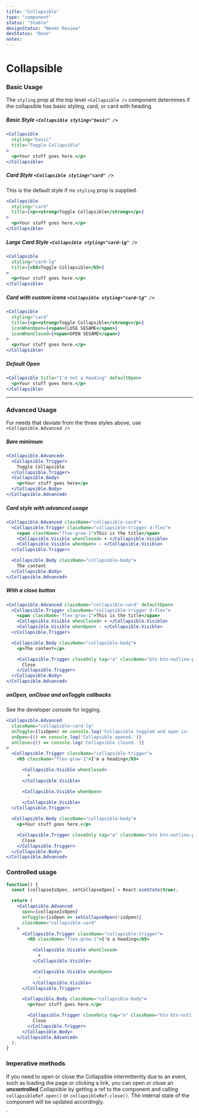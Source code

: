 ```yaml
---
title: "Collapsible"
type: "component"
status: "Stable"
designStatus: "Needs Review"
devStatus: "Done"
notes:
---
```






# Collapsible



### Basic Usage

The `styling` prop at the top level `<Collapsible />` component determines if the collapsible has basic styling, card, or card with heading.

##### Basic Style `<Collapsible styling="basic" />`

```jsx live
<Collapsible
  styling="basic"
  title="Toggle Collapsible"
>
  <p>Your stuff goes here.</p>
</Collapsible>
```

##### Card Style `<Collapsible styling="card" />`

This is the default style if no `styling` prop is supplied.

```jsx live
<Collapsible
  styling="card"
  title={<p><strong>Toggle Collapsible</strong></p>}
>
  <p>Your stuff goes here.</p>
</Collapsible>
```

##### Large Card Style `<Collapsible styling="card-lg" />`

```jsx live
<Collapsible
  styling="card-lg"
  title={<h5>Toggle Collapsible</h5>}
>
  <p>Your stuff goes here.</p>
</Collapsible>
```

##### Card with custom icons `<Collapsible styling="card-lg" />`

```jsx live
<Collapsible
  styling="card"
  title={<p><strong>Toggle Collapsible</strong></p>}
  iconWhenOpen={<span>CLOSE SESAME</span>}
  iconWhenClosed={<span>OPEN SESAME</span>}
>
  <p>Your stuff goes here.</p>
</Collapsible>
```

##### Default Open

```jsx live
<Collapsible title="I'm not a heading" defaultOpen>
  <p>Your stuff goes here.</p>
</Collapsible>
```

<hr/>

### Advanced Usage

For needs that deviate from the three styles above, use `<Collapsible.Advanced />`

##### Bare minimum

```jsx live
<Collapsible.Advanced>
  <Collapsible.Trigger>
    Toggle Collapsible
  </Collapsible.Trigger>
  <Collapsible.Body>
    <p>Your stuff goes here</p>
  </Collapsible.Body>
</Collapsible.Advanced>
```

##### Card style with advanced usage

```jsx live
<Collapsible.Advanced className="collapsible-card">
  <Collapsible.Trigger className="collapsible-trigger d-flex">
    <span className="flex-grow-1">This is the title</span>
    <Collapsible.Visible whenClosed> + </Collapsible.Visible>
    <Collapsible.Visible whenOpen> - </Collapsible.Visible>
  </Collapsible.Trigger>

  <Collapsible.Body className="collapsible-body">
    The content
  </Collapsible.Body>
</Collapsible.Advanced>
```

##### With a close button

```jsx live
<Collapsible.Advanced className="collapsible-card" defaultOpen>
  <Collapsible.Trigger className="collapsible-trigger d-flex">
    <span className="flex-grow-1">This is the title</span>
    <Collapsible.Visible whenClosed> + </Collapsible.Visible>
    <Collapsible.Visible whenOpen> - </Collapsible.Visible>
  </Collapsible.Trigger>

  <Collapsible.Body className="collapsible-body">
    <p>The content</p>

    <Collapsible.Trigger closeOnly tag="a" className="btn btn-outline-primary">
      Close
    </Collapsible.Trigger>
  </Collapsible.Body>
</Collapsible.Advanced>
```


##### onOpen, onClose and onToggle callbacks

See the developer console for logging.

```jsx live
<Collapsible.Advanced
  className="collapsible-card-lg"
  onToggle={(isOpen) => console.log('Collapsible toggled and open is: ', isOpen)}
  onOpen={() => console.log('Collapsible opened.')}
  onClose={() => console.log('Collapsible closed.')}
>
  <Collapsible.Trigger className="collapsible-trigger">
    <h5 className="flex-grow-1">I'm a heading</h5>

      <Collapsible.Visible whenClosed>
        +
      </Collapsible.Visible>

      <Collapsible.Visible whenOpen>
        -
      </Collapsible.Visible>
  </Collapsible.Trigger>

  <Collapsible.Body className="collapsible-body">
    <p>Your stuff goes here.</p>

    <Collapsible.Trigger closeOnly tag="a" className="btn btn-outline-primary">
      Close
    </Collapsible.Trigger>
  </Collapsible.Body>
</Collapsible.Advanced>
```

### Controlled usage

```jsx live
function() {
  const [collapseIsOpen, setCollapseOpen] = React.useState(true);

  return (
    <Collapsible.Advanced
      open={collapseIsOpen}
      onToggle={isOpen => setCollapseOpen(!isOpen)}
      className="collapsible-card"
    >
      <Collapsible.Trigger className="collapsible-trigger">
        <h5 className="flex-grow-1">I'm a heading</h5>

          <Collapsible.Visible whenClosed>
            +
          </Collapsible.Visible>

          <Collapsible.Visible whenOpen>
            -
          </Collapsible.Visible>
      </Collapsible.Trigger>

      <Collapsible.Body className="collapsible-body">
        <p>Your stuff goes here.</p>

        <Collapsible.Trigger closeOnly tag="a" className="btn btn-outline-primary">
          Close
        </Collapsible.Trigger>
      </Collapsible.Body>
    </Collapsible.Advanced>
  );
}
```

### Imperative methods

If you need to open or close the Collapsible intermittently due to an event,
such as loading the page or clicking a link, you can open or close
an **uncontrolled** Collapsible by getting a ref to the component and calling
`collapsibleRef.open()` or `collapsibleRef.close()`. The internal state of
the component will be updated accordingly.


`
